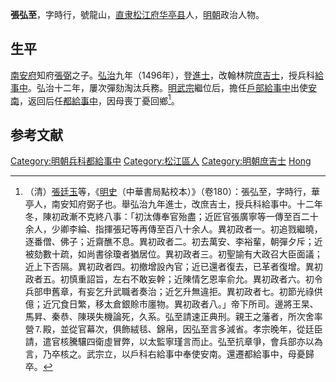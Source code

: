 {{明清人物信息框
| 姓名 = 張弘至
| 原名 =
| 圖片名稱= 張弘至.jpg
| 圖片大小 = 300px
| 圖片說明 = 《[[松江邦彦图|松江邦彦图]]》之張弘至像
| 最高職務 = 户科都給事中
| 國家 = 大明
| 爵位 =
| 籍貫 = [[南直隸|直隸]][[松江府|松江府]][[華亭縣|華亭縣]]
| 族裔 = 漢族
| 字號 = 字時行，號龍山
| 室名 = 
| 諡號 = 
| 出生日期 = 生年不詳
| 出生地點 = 
| 逝世日期 = 卒年不詳
| 逝世地點 = 
| 墓葬 =
| 配偶 =
| 親屬 = （父）[[張弼_(成化丙戌進士)|張弼]]<br>（兄）[[張弘宜|張弘宜]]
| 出身 = 
*弘治九年丙辰科同進士出身
| 經歷 = 
| 著作 =
}}

'''張弘至'''，字時行，號龍山，[[南直隶|直隶]][[松江府|松江府]][[华亭县|华亭县]]人，[[明朝|明朝]]政治人物。

==生平==
[[南安府|南安府]]知府[[張弼_(成化丙戌進士)|張弼]]之子。[[弘治_(明朝)|弘治]]九年（1496年），登[[進士|進士]]，改翰林院[[庶吉士|庶吉士]]，授兵科[[給事中|給事中]]。弘治十二年，屢次彈劾淘汰兵務。[[明武宗|明武宗]]繼位后，擔任[[戶部|戶部]][[給事中|給事中]]出使[[安南|安南]]，返回后任[[都給事中|都給事中]]，因母喪丁憂回鄉<ref>（清）[[張廷玉|張廷玉]]等，《[[明史|明史]]（中華書局點校本）》（卷180）：張弘至，字時行，華亭人，南安知府弼子也。舉弘治九年進士，改庶吉士，授兵科給事中。十二年冬，陳初政漸不克終八事：「初汰傳奉官殆盡；近匠官張廣寧等一傳至百二十余人，少卿李綸、指揮張玘等再傳至百八十余人。異初政者一。初追戮繼曉，逐番僧、佛子；近齋醮不息。異初政者二。初去萬安、李裕輩，朝彈夕斥；近被劾數十疏，如尚書徐瓊者猶居位。異初政者三。初聖諭有大政召大臣面議；近上下否隔。異初政者四。初撤增設內官；近已還者復去，已革者復增。異初政者五。初慎重詔旨，左右不敢妄幹；近陳情乞恩率俞允。異初政者六。初令兵部申舊章，有妄乞升武職者奏治；近乞升無違拒。異初政者七。初節光祿供億；近冗食日繁，移太倉銀賒市廛物。異初政者八。」帝下所司。邊將王杲、馬昇、秦恭、陳瑛失機論死，久系。弘至請速正典刑。親王之藩者，所次舍率營⒎殿，並從官幕次，俱飾絨毯、錦帛，因弘至言多減省。孝宗晚年，從廷臣請，遣官核騰驤四衛虛冒弊，以太監寧瑾言而止。弘至抗章爭，會兵部亦以為言，乃卒核之。武宗立，以戶科右給事中奉使安南。還遷都給事中，母憂歸卒。</ref>。

==参考文献==
{{wikisource|明史/卷180}}
<div class="references-small">
<references />
</div>

{{弘治九年丙辰科殿試金榜}}
{{DEFAULTSORT:Zhang张}}
[[Category:明朝兵科都給事中|Category:明朝兵科都給事中]]
[[Category:松江區人|Category:松江區人]]
[[Category:明朝庶吉士|Category:明朝庶吉士]]
[[Category:张姓|Hong]]